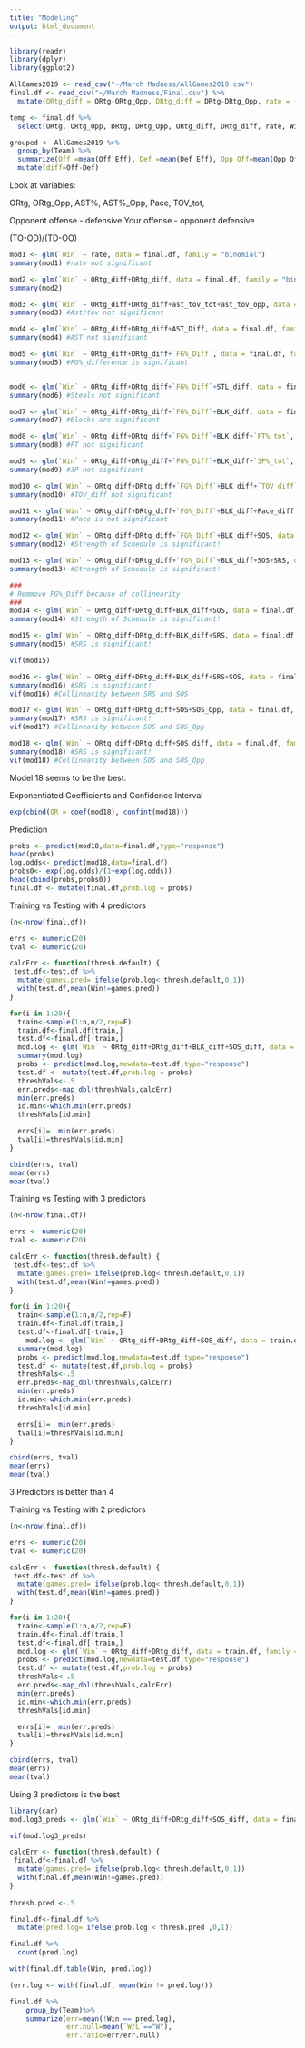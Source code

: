 ```yaml
---
title: "Modeling"
output: html_document
---
```

```r
library(readr)
library(dplyr)
library(ggplot2)

AllGames2019 <- read_csv("~/March Madness/AllGames2019.csv")
final.df <- read_csv("~/March Madness/Final.csv") %>%
  mutate(ORtg_diff = ORtg-ORtg_Opp, DRtg_diff = DRtg-DRtg_Opp, rate = (ORtg-DRtg_Opp)-(ORtg_Opp-DRtg), ast_tov_tot = AST_tot/TOV_tot, ast_tov_opp = AST_Opp/TOV_Opp, ast_tov_diff = ast_tov_tot-ast_tov_opp, AST_Diff = AST_tot-AST_Opp, `FG%_Diff`=`FG%_tot`-`FG%_Opp`, STL_diff = STL_tot-STL_Opp, BLK_diff = BLK_tot -BLK_Opp, TOV_diff = TOV_tot-TOV_Opp, Pace_diff= Pace-Pace_Opp, SOS_diff = SOS-SOS_Opp, SRS_diff = SRS-SRS_Opp)

temp <- final.df %>%
  select(ORtg, ORtg_Opp, DRtg, DRtg_Opp, ORtg_diff, DRtg_diff, rate, Win)

grouped <- AllGames2019 %>%
  group_by(Team) %>%
  summarize(Off =mean(Off_Eff), Def =mean(Def_Eff), Opp_Off=mean(Opp_Off_Eff), Opp_Def=mean(Opp_Def_Eff)) %>%
  mutate(diff=Off-Def)

```

Look at variables:

ORtg, ORtg_Opp, AST%, AST%_Opp, Pace, TOV_tot, 

Opponent offense - defensive
Your offense - opponent defensive

(TO-OD)/(TD-OO)


```r
mod1 <- glm(`Win` ~ rate, data = final.df, family = "binomial")
summary(mod1) #rate not significant

mod2 <- glm(`Win` ~ ORtg_diff+DRtg_diff, data = final.df, family = "binomial")
summary(mod2)

mod3 <- glm(`Win` ~ ORtg_diff+DRtg_diff+ast_tov_tot+ast_tov_opp, data = final.df, family = "binomial")
summary(mod3) #Ast/tov not significant

mod4 <- glm(`Win` ~ ORtg_diff+DRtg_diff+AST_Diff, data = final.df, family = "binomial")
summary(mod4) #AST not significant

mod5 <- glm(`Win` ~ ORtg_diff+DRtg_diff+`FG%_Diff`, data = final.df, family = "binomial")
summary(mod5) #FG%_difference is significant


mod6 <- glm(`Win` ~ ORtg_diff+DRtg_diff+`FG%_Diff`+STL_diff, data = final.df, family = "binomial")
summary(mod6) #Steals not significant

mod7 <- glm(`Win` ~ ORtg_diff+DRtg_diff+`FG%_Diff`+BLK_diff, data = final.df, family = "binomial")
summary(mod7) #Blocks are significant

mod8 <- glm(`Win` ~ ORtg_diff+DRtg_diff+`FG%_Diff`+BLK_diff+`FT%_tot`, data = final.df, family = "binomial")
summary(mod8) #FT not significant

mod9 <- glm(`Win` ~ ORtg_diff+DRtg_diff+`FG%_Diff`+BLK_diff+`3P%_tot`, data = final.df, family = "binomial")
summary(mod9) #3P not significant

mod10 <- glm(`Win` ~ ORtg_diff+DRtg_diff+`FG%_Diff`+BLK_diff+`TOV_diff`, data = final.df, family = "binomial")
summary(mod10) #TOV_diff not significant

mod11 <- glm(`Win` ~ ORtg_diff+DRtg_diff+`FG%_Diff`+BLK_diff+Pace_diff, data = final.df, family = "binomial")
summary(mod11) #Pace is not significant

mod12 <- glm(`Win` ~ ORtg_diff+DRtg_diff+`FG%_Diff`+BLK_diff+SOS, data = final.df, family = "binomial")
summary(mod12) #Strength of Schedule is significant!

mod13 <- glm(`Win` ~ ORtg_diff+DRtg_diff+`FG%_Diff`+BLK_diff+SOS+SRS, data = final.df, family = "binomial")
summary(mod13) #Strength of Schedule is significant!

###
# Remmove FG%_Diff because of collinearity
###
mod14 <- glm(`Win` ~ ORtg_diff+DRtg_diff+BLK_diff+SOS, data = final.df, family = "binomial")
summary(mod14) #Strength of Schedule is significant!

mod15 <- glm(`Win` ~ ORtg_diff+DRtg_diff+BLK_diff+SRS, data = final.df, family = "binomial")
summary(mod15) #SRS is significant!

vif(mod15)

mod16 <- glm(`Win` ~ ORtg_diff+DRtg_diff+BLK_diff+SRS+SOS, data = final.df, family = "binomial")
summary(mod16) #SRS is significant!
vif(mod16) #Collinearity between SRS and SOS

mod17 <- glm(`Win` ~ ORtg_diff+DRtg_diff+SOS+SOS_Opp, data = final.df, family = "binomial")
summary(mod17) #SRS is significant!
vif(mod17) #Collinearity between SOS and SOS_Opp

mod18 <- glm(`Win` ~ ORtg_diff+DRtg_diff+SOS_diff, data = final.df, family = "binomial")
summary(mod18) #SRS is significant!
vif(mod18) #Collinearity between SOS and SOS_Opp
```


Model 18 seems to be the best.

Exponentiated Coefficients and Confidence Interval 
```r
exp(cbind(OR = coef(mod18), confint(mod18)))
```

Prediction
```r
probs <- predict(mod18,data=final.df,type="response")
head(probs)
log.odds<- predict(mod18,data=final.df)
probs0<- exp(log.odds)/(1+exp(log.odds))
head(cbind(probs,probs0))
final.df <- mutate(final.df,prob.log = probs)


```

Training vs Testing with 4 predictors
```r
(n<-nrow(final.df))

errs <- numeric(20)
tval <- numeric(20)

calcErr <- function(thresh.default) {
 test.df<-test.df %>% 
  mutate(games.pred= ifelse(prob.log< thresh.default,0,1))
  with(test.df,mean(Win!=games.pred))
}

for(i in 1:20){
  train<-sample(1:n,n/2,rep=F)
  train.df<-final.df[train,]
  test.df<-final.df[-train,]
  mod.log <- glm(`Win` ~ ORtg_diff+DRtg_diff+BLK_diff+SOS_diff, data = train.df, family = "binomial")
  summary(mod.log)
  probs <- predict(mod.log,newdata=test.df,type="response")
  test.df <- mutate(test.df,prob.log = probs)
  threshVals<-.5
  err.preds<-map_dbl(threshVals,calcErr)
  min(err.preds)
  id.min<-which.min(err.preds)
  threshVals[id.min]

  errs[i]=  min(err.preds)
  tval[i]=threshVals[id.min]
}

cbind(errs, tval)
mean(errs)
mean(tval)
```

Training vs Testing with 3 predictors
```r
(n<-nrow(final.df))

errs <- numeric(20)
tval <- numeric(20)

calcErr <- function(thresh.default) {
 test.df<-test.df %>% 
  mutate(games.pred= ifelse(prob.log< thresh.default,0,1))
  with(test.df,mean(Win!=games.pred))
}

for(i in 1:20){
  train<-sample(1:n,n/2,rep=F)
  train.df<-final.df[train,]
  test.df<-final.df[-train,]
    mod.log <- glm(`Win` ~ ORtg_diff+DRtg_diff+SOS_diff, data = train.df, family = "binomial")
  summary(mod.log)
  probs <- predict(mod.log,newdata=test.df,type="response")
  test.df <- mutate(test.df,prob.log = probs)
  threshVals<-.5
  err.preds<-map_dbl(threshVals,calcErr)
  min(err.preds)
  id.min<-which.min(err.preds)
  threshVals[id.min]

  errs[i]=  min(err.preds)
  tval[i]=threshVals[id.min]
}

cbind(errs, tval)
mean(errs)
mean(tval)
```

3 Predictors is better than 4

Training vs Testing with 2 predictors
```r
(n<-nrow(final.df))

errs <- numeric(20)
tval <- numeric(20)

calcErr <- function(thresh.default) {
 test.df<-test.df %>% 
  mutate(games.pred= ifelse(prob.log< thresh.default,0,1))
  with(test.df,mean(Win!=games.pred))
}

for(i in 1:20){
  train<-sample(1:n,n/2,rep=F)
  train.df<-final.df[train,]
  test.df<-final.df[-train,]
  mod.log <- glm(`Win` ~ ORtg_diff+DRtg_diff, data = train.df, family = "binomial")
  probs <- predict(mod.log,newdata=test.df,type="response")
  test.df <- mutate(test.df,prob.log = probs)
  threshVals<-.5
  err.preds<-map_dbl(threshVals,calcErr)
  min(err.preds)
  id.min<-which.min(err.preds)
  threshVals[id.min]

  errs[i]=  min(err.preds)
  tval[i]=threshVals[id.min]
}

cbind(errs, tval)
mean(errs)
mean(tval)
```

Using 3 predictors is the best
```r
library(car)
mod.log3_preds <- glm(`Win` ~ ORtg_diff+DRtg_diff+SOS_diff, data = final.df, family = "binomial")

vif(mod.log3_preds)
```



```r
calcErr <- function(thresh.default) {
 final.df<-final.df %>% 
  mutate(games.pred= ifelse(prob.log< thresh.default,0,1))
  with(final.df,mean(Win!=games.pred))
}
  
thresh.pred <-.5

final.df<-final.df %>% 
  mutate(pred.log= ifelse(prob.log < thresh.pred ,0,1))

final.df %>%
  count(pred.log)

with(final.df,table(Win, pred.log))

(err.log <- with(final.df, mean(Win != pred.log)))

final.df %>%
    group_by(Team)%>%
    summarize(err=mean(!Win == pred.log),
              err.null=mean(`W/L`=="W"),
              err.ratio=err/err.null)


```


